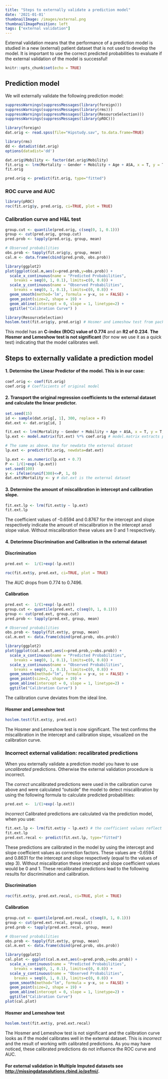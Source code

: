 ```yaml
---
title: "Steps to externally validate a prediction model"
date: '2021-01-01'
thumbnailImage: /images/external.png
thumbnailImagePosition: left
tags: ["external validation"]
---
```


External validation means that the performance of a prediction model is studied in a new (external) patient dataset that is not used to develop the model. It is important to use the correct predicted probabilities to evaluate if the external validation of the model is successful!  
<!--more-->

```r
knitr::opts_chunk$set(echo = TRUE)
```

## Prediction model

We will externally validate the following prediction model:

```r
suppressWarnings(suppressMessages(library(foreign)))
suppressWarnings(suppressMessages(library(rms)))
suppressWarnings(suppressMessages(library(ResourceSelection)))
suppressWarnings(suppressMessages(library(pROC)))

```

```r

library(foreign)
dat.orig <- read.spss(file="Hipstudy.sav", to.data.frame=TRUE)

library(rms)
dd <- datadist(dat.orig)
options(datadist='dd')

dat.orig$Mobility <- factor(dat.orig$Mobility)
fit.orig <- lrm(Mortality ~ Gender + Mobility + Age + ASA, x = T, y = T, data = dat.orig) 
fit.orig

pred.orig <- predict(fit.orig, type="fitted")

```

### ROC curve and AUC

```r
library(pROC)
roc(fit.orig$y, pred.orig, ci=TRUE, plot = TRUE)
```

### Calibration curve and H&L test

```r
group.cut <- quantile(pred.orig, c(seq(0, 1, 0.1)))
group <- cut(pred.orig, group.cut) 
pred.prob <- tapply(pred.orig, group, mean)

# Observed probabilities
obs.prob <- tapply(fit.orig$y, group, mean)
cal.m <- data.frame(cbind(pred.prob, obs.prob))
```

```r
library(ggplot2)
plot(ggplot(cal.m,aes(x=pred.prob,y=obs.prob)) + 
  scale_x_continuous(name = "Predicted Probabilities",
    breaks = seq(0, 1, 0.1), limits=c(0, 0.8)) +
  scale_y_continuous(name = "Observed Probabilities",
    breaks = seq(0, 1, 0.1), limits=c(0, 0.8)) + 
  geom_smooth(method='lm', formula = y~x, se = FALSE) + 
  geom_point(size=2, shape = 19) + 
  geom_abline(intercept = 0, slope = 1, linetype=2) + 
  ggtitle("Calibration Curve") )

library(ResourceSelection)
hoslem.test(fit.orig$y, pred.orig) # Hosmer and Lemeshow test from package ResourceSelection
```

This model has an **C-index (ROC) value of 0.774** and an **R2 of 0.234**. **The Hosmer and Lemeshow test is not significant** (for now we use it as a quick test) indicating that the model calibrates well.

## Steps to externally validate a prediction model 

#### 1. Determine the Linear Predictor of the model. This is in our case:

```r
coef.orig <- coef(fit.orig) 
coef.orig # Coefficients of original model
```

#### 2. Transport the original regression coefficients to the external dataset and calculate the linear predictor.

```r

set.seed(15)
id <- sample(dat.orig[, 1], 300, replace = F)
dat.ext <- dat.orig[id, ]

``` 

```r

fit.ext <- lrm(Mortality ~ Gender + Mobility + Age + ASA, x = T, y = T, data = dat.ext) 
lp.ext <- model.matrix(fit.ext) %*% coef.orig # model.matrix extracts predictor values of external dataset, including dummy coded variables. 

# The same as above. Use for newdata the external dataset
lp.ext <- predict(fit.orig, newdata=dat.ext) 

``` 

```r

lp.ext <- as.numeric(lp.ext + 0.7)
P <- 1/(1+exp(-lp.ext))
set.seed(100)
y <- ifelse(runif(300)<=P, 1, 0)
dat.ext$Mortality <- y # dat.ext is the external dataset

``` 

#### 3. Determine the amount of miscalibration in intercept and calibration slope. 

```r

fit.ext.lp <- lrm(fit.ext$y ~ lp.ext)
fit.ext.lp

``` 

The coefficient values of -0.6594 and 0.8767 for the intercept and slope respectively 
indicate the amount of miscalibration in the intercept ansd slope value. 
Without miscalibration these values are 0 and 1 respectively.

#### 4. Deterimne Discrimination and Calibration in the external dataset  

#### Discrimination

```r

pred.ext <-  1/(1+exp(-lp.ext))

roc(fit.ext$y, pred.ext, ci=TRUE, plot = TRUE)

``` 

The AUC drops from 0.774 to 0.7496.

#### Calibration 

```r
pred.ext <-  1/(1+exp(-lp.ext))
group.cut <- quantile(pred.ext, c(seq(0, 1, 0.1)))
group <- cut(pred.ext, group.cut) 
pred.prob <- tapply(pred.ext, group, mean)

# Observed probabilities
obs.prob <- tapply(fit.ext$y, group, mean)
cal.m.ext <- data.frame(cbind(pred.prob, obs.prob))
```

```r
library(ggplot2)
plot(ggplot(cal.m.ext,aes(x=pred.prob,y=obs.prob)) + 
  scale_x_continuous(name = "Predicted Probabilities",
    breaks = seq(0, 1, 0.1), limits=c(0, 0.8)) +
  scale_y_continuous(name = "Observed Probabilities",
    breaks = seq(0, 1, 0.1), limits=c(0, 0.8)) + 
  geom_smooth(method="lm", formula = y~x, se = FALSE) + 
  geom_point(size=2, shape = 19) + 
  geom_abline(intercept = 0, slope = 1, linetype=2) + 
  ggtitle("Calibration Curve") )
```

The calibration curve deviates from the ideal line.

#### Hosmer and Lemeshow test

```r

hoslem.test(fit.ext$y, pred.ext)

``` 

The Hosmer and Lemeshow test is now significant. The test confirms
the miscalibration in the intercept and calibration slope, visualized
on the calibration curve.

### Incorrect external validation: recalibrated predictions

When you externally validate a prediction model you have to use  
*uncalibrated* predictions. Otherwise the external validation 
procedure is incorrect.

The *correct* uncalibrated predictions were used in the calibration curve above and were 
calculated "outside" the model to detect miscalibration by using the following formula 
to calculate predicted probabilities:

```r
pred.ext <-  1/(1+exp(-lp.ext))
``` 

*Incorrect* Calibrated predictions are calculated via the prediction model, when you use:

```r

fit.ext.lp <- lrm(fit.ext$y ~ lp.ext) # the coefficient values reflect the amount of miscalibration 
fit.ext.lp
pred.ext.recal <- predict(fit.ext.lp, type="fitted")

``` 

These predictions are calibrated in the model by using the intercept and slope 
coefficient values as correction factors. These values are -0.6594 and 0.8631 for the intercept 
and slope respectively (equal to the values of step 3). Without miscalibration these intercept and 
slope coefficient values would be 0 and 1. These recalibrated predictions lead to the following results 
for discrimination and calibration.

#### Discrimination

```r

roc(fit.ext$y, pred.ext.recal, ci=TRUE, plot = TRUE)

``` 

#### Calibration 

```r
group.cut <- quantile(pred.ext.recal, c(seq(0, 1, 0.1)))
group <- cut(pred.ext.recal, group.cut) 
pred.prob <- tapply(pred.ext.recal, group, mean)

# Observed probabilities
obs.prob <- tapply(fit.ext$y, group, mean)
cal.m.ext <- data.frame(cbind(pred.prob, obs.prob))
```

```r
library(ggplot2)
cal.plot <- ggplot(cal.m.ext,aes(x=pred.prob,y=obs.prob)) + 
  scale_x_continuous(name = "Predicted Probabilities",
    breaks = seq(0, 1, 0.1), limits=c(0, 0.8)) +
  scale_y_continuous(name = "Observed Probabilities",
    breaks = seq(0, 1, 0.1), limits=c(0, 0.8)) + 
  geom_smooth(method="lm", formula = y~x, se = FALSE) + 
  geom_point(size=2, shape = 19) + 
  geom_abline(intercept = 0, slope = 1, linetype=2) + 
  ggtitle("Calibration Curve") 
plot(cal.plot)
```

#### Hosmer and Lemeshow test

```r

hoslem.test(fit.ext$y, pred.ext.recal)

``` 

The Hosmer and Lemeshow test is not significant and the calibration
curve looks as if the model calibrates well in the external dataset.
This is *incorrect* and the result of working with calibrated predictions.
As you may have noticed, these calibrated predictions do not influence 
the ROC curve and AUC.

#### For external validation in Multiple Imputed datasets see <http://missingdatasolutions.rbind.io/psfmi/>.
